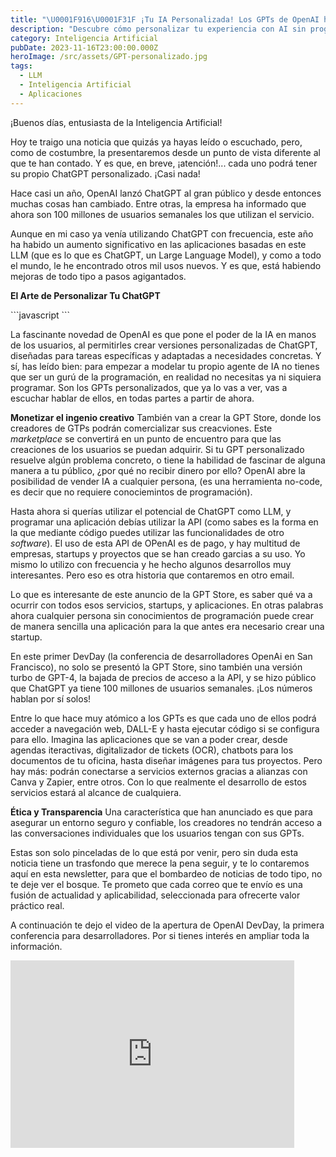 ```yaml
---
title: "\U0001F916\U0001F31F ¡Tu IA Personalizada! Los GPTs de OpenAI han llegado"
description: "Descubre cómo personalizar tu experiencia con AI sin programar. Los GPTs personalizados han llegado. ¡Únete a la newsletter \"Mindful ML\" y transforma ideas en soluciones únicas! \U0001F680\U0001F916"
category: Inteligencia Artificial
pubDate: 2023-11-16T23:00:00.000Z
heroImage: /src/assets/GPT-personalizado.jpg
tags:
  - LLM
  - Inteligencia Artificial
  - Aplicaciones
---
```


¡Buenos días, entusiasta de la Inteligencia Artificial!

Hoy te traigo una noticia que quizás ya hayas leído o escuchado, pero, como de costumbre, la presentaremos desde un punto de vista diferente al que te han contado. Y es que, en breve, ¡atención!... cada uno podrá tener su propio ChatGPT personalizado. ¡Casi nada!

Hace casi un año, OpenAI lanzó ChatGPT al gran público y desde entonces muchas cosas han cambiado. Entre otras, la empresa ha informado que ahora son 100 millones de usuarios semanales los que utilizan el servicio.

Aunque en mi caso ya venía utilizando ChatGPT con frecuencia, este año ha habido un aumento significativo en las aplicaciones basadas en este LLM (que es lo que es ChatGPT, un Large Language Model), y como a todo el mundo, le he encontrado otros mil usos nuevos. Y es que, está habiendo mejoras de todo tipo a pasos agigantados.

**El Arte de Personalizar Tu ChatGPT**

<div class="blur-lg">
  ```javascript
  ```

  La fascinante novedad de OpenAI es que pone el poder de la IA en manos de los usuarios, al permitirles crear versiones personalizadas de ChatGPT, diseñadas para tareas específicas y adaptadas a necesidades concretas. Y sí, has leído bien: para empezar a modelar tu propio agente de IA no tienes que ser un gurú de la programación, en realidad no necesitas ya ni siquiera programar. Son los GPTs personalizados, que ya lo vas a ver, vas a escuchar hablar de ellos, en todas partes a partir de ahora.

  **Monetizar el ingenio creativo** También van a crear la GPT Store, donde los creadores de GTPs podrán comercializar sus creacviones. Este *marketplace* se convertirá en un punto de encuentro para que las creaciones de los usuarios se puedan adquirir. Si tu GPT personalizado resuelve algún problema concreto, o tiene la habilidad de fascinar de alguna manera a tu público, ¿por qué no recibir dinero por ello? OpenAI abre la posibilidad de vender IA a cualquier persona, (es una herramienta no-code, es decir que no requiere conociemintos de programación).

  Hasta ahora si querías utilizar el potencial de ChatGPT como LLM, y programar una aplicación debías utilizar la API (como sabes es la forma en la que mediante código puedes utilizar las funcionalidades de otro *software*). El uso de esta API de OPenAI es de pago, y hay multitud de empresas, startups y proyectos que se han creado garcias a su uso. Yo mismo lo utilizo con frecuencia y he hecho algunos desarrollos muy interesantes. Pero eso es otra historia que contaremos en otro email.

  Lo que es interesante de este anuncio de la GPT Store, es saber qué va a ocurrir con todos esos servicios, startups, y aplicaciones. En otras palabras ahora cualquier persona sin conocimientos de programación puede crear de manera sencilla una aplicación para la que antes era necesario crear una startup.

  En este primer DevDay (la conferencia de desarrolladores OpenAi en San Francisco), no solo se presentó la GPT Store, sino también una versión turbo de GPT-4, la bajada de precios de acceso a la API, y se hizo público que ChatGPT ya tiene 100 millones de usuarios semanales. ¡Los números hablan por sí solos!

  Entre lo que hace muy atómico a los GPTs es que cada uno de ellos podrá acceder a navegación web, DALL-E y hasta ejecutar código si se configura para ello. Imagina las aplicaciones que se van a poder crear, desde agendas iteractivas, digitalizador de tickets (OCR), chatbots para los documentos de tu oficina, hasta diseñar imágenes para tus proyectos. Pero hay más: podrán conectarse a servicios externos gracias a alianzas con Canva y Zapier, entre otros. Con lo que realmente el desarrollo de estos servicios estará al alcance de cualquiera.

  **Ética y Transparencia** Una característica que han anunciado es que para asegurar un entorno seguro y confiable, los creadores no tendrán acceso a las conversaciones individuales que los usuarios tengan con sus GPTs.

  Estas son solo pinceladas de lo que está por venir, pero sin duda esta noticia tiene un trasfondo que merece la pena seguir, y te lo contaremos aquí en esta newsletter, para que el bombardeo de noticias de todo tipo, no te deje ver el bosque. Te prometo que cada correo que te envío es una fusión de actualidad y aplicabilidad, seleccionada para ofrecerte valor práctico real.
</div>

A continuación te dejo el video de la apertura de OpenAI DevDay, la primera conferencia para desarrolladores. Por si tienes interés en ampliar toda la información.

<div class="aspect-w-16 aspect-h-9">
  <iframe class="content-center" src="https://www.youtube.com/embed/U9mJuUkhUzk" width="90%" height="300" frameborder="0" allow="autoplay; fullscreen; picture-in-picture" allowfullscreen />
</div>

Sin más me despido, ¡Hasta la próxima semana! Seguiremos atentos a todas las novedad del fascinante mundo de *Machine Learning*, *Data Science* y *Deep Learning*.

PD1 - ¡Comparte este correo y deja que más gente curiosa se una a nuestra comunidad!

PD2 - ¿Quieres más? El email de la próxima semana ya está más cerca ;) ¡No te lo pierdas! Estará en tu bandeja de entrada el próximo viernes a las 11:00.

Recuerda, ¿Tienes sugerencias, preguntas o simplemente quieres compartir tus ideas? ¡No dudes en responder a este correo! Tu participación es siempre bienvenida.

<hr />

<table role="presentation" bgcolor="#FFFFFF" border="1" bordercolor="#EEEEEE" style="border-collapse: collapse; border: 1px solid #eeeeee" cellpadding="0" cellspacing="0" align="center" width="100%" class="mlContentTable">
  <tbody>
    <tr>
      <th align="left" bgcolor="#F6F6F6" colspan="2" valign="middle" style="padding: 10px 20px; padding-top: 10; padding-bottom: 10; border-color: #eeeeee;">
        <p style="word-break: break-word; font-family: Helvetica, sans-serif; color: #000000; font-size: 14px; line-height: 125%; margin: 0;">
          Herramientas
        </p>
      </th>
    </tr>

    <tr class="">
      <td width="50%" style="padding: 10px 20px; padding-top: 10; padding-bottom: 10; border-color: #eeeeee;">
        <p style="word-break: break-word; font-family: Helvetica, sans-serif; color: #000000; font-size: 14px; line-height: 125%; margin: 0;">
          Taskade
        </p>
      </td>

      <td width="50%" style="padding: 10px 20px; padding-top: 10; padding-bottom: 10; border-color: #eeeeee;">
        <p style="word-break: break-word; font-family: Helvetica, sans-serif; color: #000000; font-size: 14px; line-height: 125%; margin: 0;">
          <a href="https://taskade.com/?via=9f1ck" rel="noopener noreferrer" data-token-index="0" tabindex="0" style="color: #000000; text-decoration: none;">[https://taskade.com?via=9f1ck](https://taskade.com?via=9f1ck)</a>
        </p>
      </td>
    </tr>

    <tr class="striped">
      <td width="50%" style="padding: 10px 20px; padding-top: 10; padding-bottom: 10; background: #f5f5f5; border-color: #eeeeee;">
        <p style="word-break: break-word; font-family: Helvetica, sans-serif; color: #000000; font-size: 14px; line-height: 125%; margin: 0;">
          Notion AI
        </p>
      </td>

      <td width="50%" style="padding: 10px 20px; padding-top: 10; padding-bottom: 10; background: #f5f5f5; border-color: #eeeeee;">
        <p style="word-break: break-word; font-family: Helvetica, sans-serif; color: #000000; font-size: 14px; line-height: 125%; margin: 0;">
          <a href="https://affiliate.notion.so/a50o0a7tl9z5-4y5a7" rel="noopener noreferrer" data-token-index="0" tabindex="0" style="color: #000000; text-decoration: none;">[https://affiliate.notion.so/a50o0a7tl9z5-4y5a7](https://affiliate.notion.so/a50o0a7tl9z5-4y5a7)</a>
        </p>
      </td>
    </tr>

    <tr class="">
      <td width="50%" style="padding: 10px 20px; padding-top: 10; padding-bottom: 10; border-color: #eeeeee;">
        <p style="word-break: break-word; font-family: Helvetica, sans-serif; color: #000000; font-size: 14px; line-height: 125%; margin: 0;">
          Machine Learning For Absolute Beginners: A Plain English
          Introduction: 3 (AI, Data Science, Python & Statistics for
          Beginners)
        </p>
      </td>

      <td width="50%" style="padding: 10px 20px; padding-top: 10; padding-bottom: 10; border-color: #eeeeee;">
        <p style="word-break: break-word; font-family: Helvetica, sans-serif; color: #000000; font-size: 14px; line-height: 125%; margin: 0;">
          <span class="ml-rte-link-wrapper" style="line-height: 125%;"><a href="https://amzn.to/49jY4KN" style="color: #000000; text-decoration: none;"><u>[https://amzn.to/49jY4KN](https://amzn.to/49jY4KN)</u></a></span>
        </p>
      </td>
    </tr>

    <tr class="striped">
      <td width="50%" style="padding: 10px 20px; padding-top: 10; padding-bottom: 10; background: #f5f5f5; border-color: #eeeeee;">
        <p style="word-break: break-word; font-family: Helvetica, sans-serif; color: #000000; font-size: 14px; line-height: 125%; margin: 0;">
          ChatGPT
        </p>
      </td>

      <td width="50%" style="padding: 10px 20px; padding-top: 10; padding-bottom: 10; background: #f5f5f5; border-color: #eeeeee;">
        <p style="word-break: break-word; font-family: Helvetica, sans-serif; color: #000000; font-size: 14px; line-height: 125%; margin: 0;">
          <span class="ml-rte-link-wrapper" style="line-height: 125%;"><a href="https://chat.openai.com/" style="color: #000000; text-decoration: none;"><u>[https://chat.openai.com/](https://chat.openai.com/)</u></a></span>
        </p>
      </td>
    </tr>
  </tbody>
</table>

<table role="presentation" cellpadding="0" cellspacing="0" border="0" align="center" id="tableBlock-74" width="100%" style="table-layout: fixed;">
  <tbody>
    <tr>
      <td align="center" class="ml-rte-table" style="padding: 0 0 20px 0;">
        <div class="table-responsive" style="line-height: 125%; display: block; width: 100%; overflow-x: auto; -ms-overflow-style: -ms-autohiding-scrollbar;">
          <table role="presentation" bgcolor="#FFFFFF" border="1" bordercolor="#EEEEEE" style="border-collapse: collapse; border: 1px solid #eeeeee" cellpadding="0" cellspacing="0" align="center" width="100%" class="mlContentTable">
            <tbody>
              <tr>
                <th align="left" bgcolor="#F6F6F6" colspan="2" valign="middle" style="padding: 10px 20px; padding-top: 10; padding-bottom: 10; border-color: #eeeeee;">
                  <p style="word-break: break-word; font-family: Helvetica, sans-serif; color: #000000; font-size: 14px; line-height: 125%; margin: 0;">
                    Noticias de la semana
                  </p>
                </th>
              </tr>

              <tr class="">
                <td width="50%" style="padding: 10px 20px; padding-top: 10; padding-bottom: 10; border-color: #eeeeee;">
                  <p style="word-break: break-word; font-family: Helvetica, sans-serif; color: #000000; font-size: 14px; line-height: 125%; margin: 0;">
                    Prediciendo el tiempo mediante machine learning
                  </p>
                </td>

                <td width="50%" style="padding: 10px 20px; padding-top: 10; padding-bottom: 10; border-color: #eeeeee;">
                  <p style="word-break: break-word; font-family: Helvetica, sans-serif; color: #000000; font-size: 14px; line-height: 125%; margin: 0;">
                    t.ly/ylTjq
                  </p>
                </td>
              </tr>

              <tr class="striped">
                <td width="50%" style="padding: 10px 20px; padding-top: 10; padding-bottom: 10; background: #f5f5f5; border-color: #eeeeee;">
                  <p style="word-break: break-word; font-family: Helvetica, sans-serif; color: #000000; font-size: 14px; line-height: 125%; margin: 0;">
                    ¿Es la IA la respuesta a la agricultura sostenible?
                  </p>
                </td>

                <td width="50%" style="padding: 10px 20px; padding-top: 10; padding-bottom: 10; background: #f5f5f5; border-color: #eeeeee;">
                  <p style="word-break: break-word; font-family: Helvetica, sans-serif; color: #000000; font-size: 14px; line-height: 125%; margin: 0;">
                    <span class="ml-rte-link-wrapper" style="line-height: 125%;"><a href="https://www.forbes.com/sites/bernardmarr/2023/11/01/the-top-5-artificial-intelligence-trends-for-2024/?sh=4be842962c34" style="color: #000000; text-decoration: none;"><u><span class="ml-rte-link-wrapper" style="line-height: 125%;" /></u></a></span>t.ly/WLUUI
                  </p>
                </td>
              </tr>

              <tr class="">
                <td width="50%" style="padding: 10px 20px; padding-top: 10; padding-bottom: 10; border-color: #eeeeee;">
                  <p style="word-break: break-word; font-family: Helvetica, sans-serif; color: #000000; font-size: 14px; line-height: 125%; margin: 0;">
                    Google utiliza el aprendizaje automático para comprender si el
                    contenido es útil
                  </p>
                </td>

                <td width="50%" style="padding: 10px 20px; padding-top: 10; padding-bottom: 10; border-color: #eeeeee;">
                  <p style="word-break: break-word; font-family: Helvetica, sans-serif; color: #000000; font-size: 14px; line-height: 125%; margin: 0;">
                    t.ly/sGcs\_
                  </p>
                </td>
              </tr>

              <tr class="striped">
                <td width="50%" style="padding: 10px 20px; padding-top: 10; padding-bottom: 10; background: #f5f5f5; border-color: #eeeeee;">
                  <p style="word-break: break-word; font-family: Helvetica, sans-serif; color: #000000; font-size: 14px; line-height: 125%; margin: 0;">
                    La IA generativa y el aprendizaje automático están diseñando el
                    futuro en estas 9 disciplinas
                  </p>
                </td>

                <td width="50%" style="padding: 10px 20px; padding-top: 10; padding-bottom: 10; background: #f5f5f5; border-color: #eeeeee;">
                  <p style="word-break: break-word; font-family: Helvetica, sans-serif; color: #000000; font-size: 14px; line-height: 125%; margin: 0;">
                    t.ly/hqsFG
                  </p>
                </td>
              </tr>
            </tbody>
          </table>
        </div>
      </td>
    </tr>
  </tbody>
</table>

<hr />
